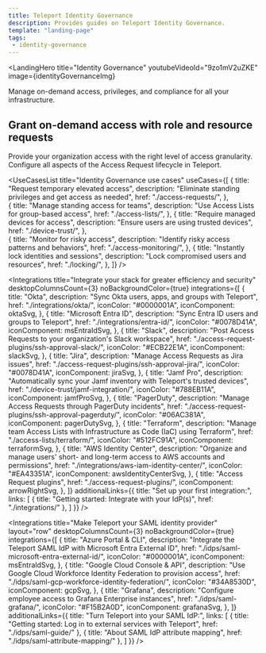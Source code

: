 ```yaml
---
title: Teleport Identity Governance
description: Provides guides on Teleport Identity Governance.
template: "landing-page"
tags:
 - identity-governance
---
```




<LandingHero
  title="Identity Governance"
  youtubeVideoId="9zo1mV2uZKE"
  image={identityGovernanceImg}
>
  Manage on-demand access, privileges, and compliance for all your infrastructure.

  ## Grant on-demand access with role and resource requests
  Provide your organization access with the right level of access granularity. Configure all aspects of the Access Request lifecycle in Teleport.
</LandingHero>

<UseCasesList
  title="Identity Governance use cases"
  useCases={[
    {
      title: "Request temporary elevated access",
      description: "Eliminate standing privileges and get access as needed",
      href: "./access-requests/",
    },  
    {
      title: "Manage standing access for teams",
      description: "Use Access Lists for group-based access",
      href: "./access-lists/",
    },
    {
      title: "Require managed devices for access",
      description: "Ensure users are using trusted devices",
      href: "./device-trust/",
    },  
    {
      title: "Monitor for risky access",
      description: "Identify risky access patterns and behaviors",
      href: "./access-monitoring/",
    },
    {
      title: "Instantly lock identities and sessions",
      description: "Lock compromised users and resources",
      href: "./locking/",
    },
  ]}
/>

<Integrations
  title="Integrate your stack for greater efficiency and security"
  desktopColumnsCount={3}
  noBackgroundColor={true}
  integrations={[
    {
      title: "Okta",
      description: "Sync Okta users, apps, and groups with Teleport",
      href: "./integrations/okta/",
      iconColor: "#0000001A",
      iconComponent: oktaSvg,
    },
    {
      title: "Microsoft Entra ID",
      description: "Sync Entra ID users and groups to Teleport",
      href: "./integrations/entra-id/",
      iconColor: "#0078D41A",
      iconComponent: msEntraIdSvg,
    },
    {
      title: "Slack",
      description: "Post Access Requests to your organization's Slack workspace",
      href: "./access-request-plugins/ssh-approval-slack/",
      iconColor: "#ECB22E1A",
      iconComponent: slackSvg,
    },
    {
      title: "Jira",
      description: "Manage Access Requests as Jira issues",
      href: "./access-request-plugins/ssh-approval-jira/",
      iconColor: "#0078D41A",
      iconComponent: jiraSvg,
    },
    {
      title: "Jamf Pro",
      description: "Automatically sync your Jamf inventory with Teleport's trusted devices",
      href: "./device-trust/jamf-integration/",
      iconColor: "#788EB11A",
      iconComponent: jamfProSvg,
    },
    {
      title: "PagerDuty",
      description: "Manage Access Requests through PagerDuty incidents",
      href: "./access-request-plugins/ssh-approval-pagerduty/",
      iconColor: "#06AC381A",
      iconComponent: pagerDutySvg,
    },
    {
      title: "Terraform",
      description: "Manage team Access Lists with Infrastructure as Code (IaC) using Terraform",
      href: "./access-lists/terraform/",
      iconColor: "#512FC91A",
      iconComponent: terraformSvg,
    },
    {
      title: "AWS Identity Center",
      description: "Organize and manage users' short- and long-term access to AWS accounts and permissions",
      href: "./integrations/aws-iam-identity-center/",
      iconColor: "#EA43351A",
      iconComponent: awsIdentityCenterSvg,
    },
    {
      title: "Access Request plugins",
      href: "./access-request-plugins/",
      iconComponent: arrowRightSvg,
    },
  ]}
    additionalLinks={{
      title: "Set up your first integration:",
      links: [
        {
          title: "Getting started: Integrate with your IdP(s)",
          href: "./integrations/"
        },
      ]
  }}
/>

<Integrations
  title="Make Teleport your SAML identity provider"
  layout="row"
  desktopColumnsCount={3}
  noBackgroundColor={true}
  integrations={[
    {
      title: "Azure Portal & CLI",
      description: "Integrate the Teleport SAML IdP with Microsoft Entra External ID",
      href: "./idps/saml-microsoft-entra-external-id/",
      iconColor: "#0000001A",
      iconComponent: msEntraIdSvg,
    },
    {
      title: "Google Cloud Console & API",
      description: "Use Google Cloud Workforce Identity Federation to provision access",
      href: "./idps/saml-gcp-workforce-identity-federation/",
      iconColor: "#34A8530D",
      iconComponent: gcpSvg,
    },
    {
      title: "Grafana",
      description: "Configure employee access to Grafana Enterprise instances",
      href: "./idps/saml-grafana/",
      iconColor: "#F15B2A0D",
      iconComponent: grafanaSvg,
    },
  ]}
  additionalLinks={{
    title: "Turn Teleport into your SAML IdP:",
    links: [
      {
        title: "Getting started: Log in to external services with Teleport",
        href: "./idps/saml-guide/"
      },
      {
        title: "About SAML IdP attribute mapping",
        href: "./idps/saml-attribute-mapping/"
      },
    ]
  }}
/>
